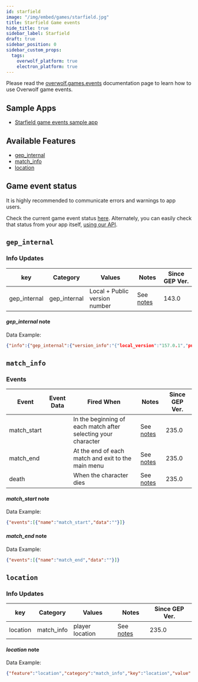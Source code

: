 ```yaml
---
id: starfield
image: "/img/embed/games/starfield.jpg"
title: Starfield Game events
hide_title: true
sidebar_label: Starfield
draft: true
sidebar_position: 0
sidebar_custom_props:
  tags:
    overwolf_platform: true
    electron_platform: true
---
```


<!-- GENERATED USING /scripts/generate.js -->

<head>
  <meta name="keywords" content="API for Starfield, Starfield API, SDK for Starfield, Starfield SDK"/>
</head>

<GameInfo gameId={IDGOESHERE} page="docs" />

Please read the [overwolf.games.events](/api/game-data) documentation page to learn how to use Overwolf game events.

## Sample Apps
* [Starfield game events sample app](https://github.com/overwolf/events-sample-apps)

## Available Features

* [gep_internal](#gep_internal)
* [match_info](#match_info)
* [location](#location)

## Game event status

It is highly recommended to communicate errors and warnings to app users. 

Check the current game event status [here](/status/). Alternately, you can easily check that status from your app itself, [using our API](/topics/using-events/how-to-check-events-status-from-app).

## `gep_internal`

### Info Updates

key          | Category    | Values                    | Notes                 | Since GEP Ver. |
------------ | ------------| ------------------------- | --------------------- | ------------- | 
gep_internal | gep_internal| Local + Public version number|See [notes](#gep_internal-note)|   143.0       |

#### *gep_internal* note

Data Example:

```json
{"info":{"gep_internal":{"version_info":"{"local_version":"157.0.1","public_version":"157.0.1","is_updated":true}"}},"feature":"gep_internal"}
```

## `match_info`

### Events

Event       | Event Data   | Fired When    | Notes                                  | Since GEP Ver. |
------------| -------------| --------------| -------------------------------------- | ---------------|
match_start |   | In the beginning of each match after selecting your character              | See [notes](#match_start-note) |      235.0      |
match_end |   | At the end of each match and exit to the main menu             | See [notes](#match_end-note) |      235.0      |
death |   | When the character dies             | See [notes](#death-note) |      235.0      |


#### *match_start* note

Data Example:

```json
{"events":[{"name":"match_start","data":""}]}
```

#### *match_end* note

Data Example:

```json
{"events":[{"name":"match_end","data":""}]}
```

## `location`

### Info Updates

key          | Category    | Values                    | Notes                 | Since GEP Ver. |
------------ | ------------| ------------------------- | --------------------- | ------------- | 
location | match_info   | player location  |  See [notes](#location-note) |   235.0

#### *location* note

Data Example:

```json
{"feature":"location","category":"match_info","key":"location","value":"{\"x\" : -1001.76,\"y\" : 133.699,\"z\" : 77.6396}"}
```